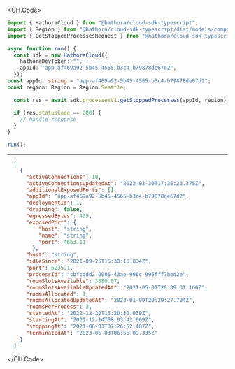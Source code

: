 
<CH.Code>
```typescript GetStoppedProcesses.ts
import { HathoraCloud } from "@hathora/cloud-sdk-typescript";
import { Region } from "@hathora/cloud-sdk-typescript/dist/models/components";
import { GetStoppedProcessesRequest } from "@hathora/cloud-sdk-typescript/dist/models/operations";

async function run() {
  const sdk = new HathoraCloud({
    hathoraDevToken: "",
    appId: "app-af469a92-5b45-4565-b3c4-b79878de67d2",
  });
const appId: string = "app-af469a92-5b45-4565-b3c4-b79878de67d2";
const region: Region = Region.Seattle;

  const res = await sdk.processesV1.getStoppedProcesses(appId, region);

  if (res.statusCode == 200) {
    // handle response
  }
}

run();
```
---

```json Example Response
  [
    {
      "activeConnections": 10,
      "activeConnectionsUpdatedAt": "2022-03-30T17:36:23.375Z",
      "additionalExposedPorts": [],
      "appId": "app-af469a92-5b45-4565-b3c4-b79878de67d2",
      "deploymentId": 1,
      "draining": false,
      "egressedBytes": 435,
      "exposedPort": {
          "host": "string",
          "name": "string",
          "port": 4663.11
        },
      "host": "string",
      "idleSince": "2021-09-25T15:30:16.034Z",
      "port": 6235.1,
      "processId": "cbfcddd2-0006-43ae-996c-995fff7bed2e",
      "roomSlotsAvailable": 3380.07,
      "roomSlotsAvailableUpdatedAt": "2021-05-01T20:39:31.166Z",
      "roomsAllocated": 1,
      "roomsAllocatedUpdatedAt": "2023-01-09T20:29:27.704Z",
      "roomsPerProcess": 3,
      "startedAt": "2022-12-20T16:20:30.039Z",
      "startingAt": "2021-12-14T08:03:42.669Z",
      "stoppingAt": "2021-06-01T07:26:52.487Z",
      "terminatedAt": "2023-05-03T06:55:09.335Z"
    }
  ]
```
</CH.Code>
